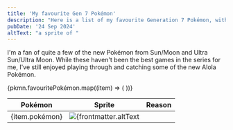 ```yaml
---
title: 'My favourite Gen 7 Pokémon'
description: "Here is a list of my favourite Generation 7 Pokémon, with their sprites from X/Y, and why I love them so much."
pubDate: '24 Sep 2024'
altText: "a sprite of "
---
```


I'm a fan of quite a few of the new Pokémon from Sun/Moon and Ultra Sun/Ultra Moon. While these haven't been the best games in the series for me, I've still enjoyed playing through and catching some of the new Alola Pokémon.

<table class="fave-pkmn">
	<thead>
		<tr>
			<th>Pokémon</th>
			<th>Sprite</th>
			<th>Reason</th>
		</tr>
	</thead>
	{pkmn.favouritePokémon.map((item) => (
	<tr>
		<td>{item.pokémon}</td>
		<td><img src={item.sprite} alt={frontmatter.altText + item.pokémon} /></td>
		<td><Fragment set:html={item.reason} /></td>
	</tr>
	))}
</table>